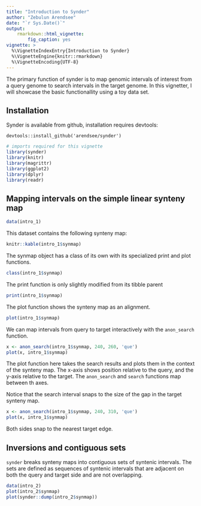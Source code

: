 ```yaml
---
title: "Introduction to Synder"
author: "Zebulun Arendsee"
date: "`r Sys.Date()`"
output:
    rmarkdown::html_vignette:
        fig_caption: yes
vignette: >
  %\VignetteIndexEntry{Introduction to Synder}
  %\VignetteEngine{knitr::rmarkdown}
  %\VignetteEncoding{UTF-8}
---
```


The primary function of synder is to map genomic intervals of interest from a
query genome to search intervals in the target genome. In this vignetter, I
will showcase the basic functionallity using a toy data set.

## Installation

Synder is available from github, installation requires devtools:

```
devtools::install_github('arendsee/synder')
```

```r
# imports required for this vignette
library(synder)
library(knitr)
library(magrittr)
library(ggplot2)
library(dplyr)
library(readr)
```

## Mapping intervals on the simple linear synteny map 

```r
data(intro_1)
```

This dataset contains the following synteny map:

```r
knitr::kable(intro_1$synmap)
```

The synmap object has a class of its own with its specialized print and plot
functions.

```r
class(intro_1$synmap)
```

The print function is only slightly modified from its tibble parent

```r
print(intro_1$synmap)
```

The plot function shows the synteny map as an alignment.

```r
plot(intro_1$synmap)
```

We can map intervals from query to target interactively with the `anon_search`
function.

```r
x <- anon_search(intro_1$synmap, 240, 260, 'que')
plot(x, intro_1$synmap)
```

The plot function here takes the search results and plots them in the context
of the synteny map. The x-axis shows position relative to the query, and the
y-axis relative to the target. The `anon_search` and `search` functions map
between th axes.

Notice that the search interval snaps to the size of the gap in the target
synteny map.

```r
x <- anon_search(intro_1$synmap, 240, 310, 'que')
plot(x, intro_1$synmap)
```

Both sides snap to the nearest target edge.

## Inversions and contiguous sets

`synder` breaks synteny maps into contiguous sets of syntenic intervals. The
sets are defined as sequences of syntenic intervals that are adjacent on both
the query and target side and are not overlapping.

```r
data(intro_2)
plot(intro_2$synmap)
plot(synder::dump(intro_2$synmap))
```
